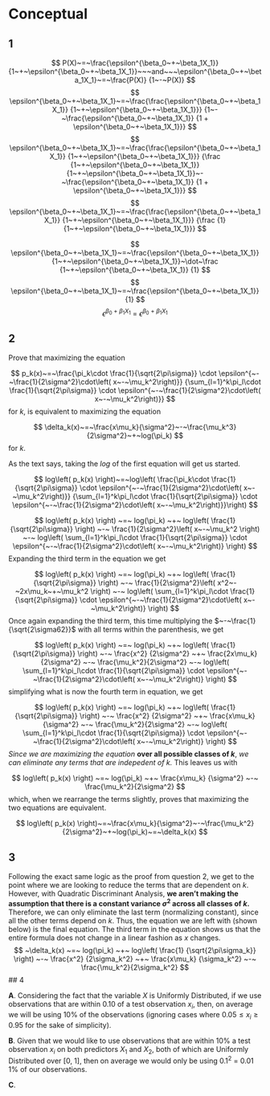 # Conceptual

## 1

$$
P(X)~=~\frac{\epsilon^{\beta_0~+~\beta_1X_1}} {1~+~\epsilon^{\beta_0~+~\beta_1X_1}}~~~and~~~\epsilon^{\beta_0~+~\beta_1X_1}~=~\frac{P(X)} {1~-~P(X)}
$$
$$
\epsilon^{\beta_0~+~\beta_1X_1}~=~\frac{\frac{\epsilon^{\beta_0~+~\beta_1X_1}} {1~+~\epsilon^{\beta_0~+~\beta_1X_1}}} {1~-~\frac{\epsilon^{\beta_0~+~\beta_1X_1}} {1 + \epsilon^{\beta_0~+~\beta_1X_1}}}
$$
$$
\epsilon^{\beta_0~+~\beta_1X_1}~=~\frac{\frac{\epsilon^{\beta_0~+~\beta_1X_1}} {1~+~\epsilon^{\beta_0~+~\beta_1X_1}}} {\frac {1~+~\epsilon^{\beta_0~+~\beta_1X_1}} {1~+~\epsilon^{\beta_0~+~\beta_1X_1}}~-~\frac{\epsilon^{\beta_0~+~\beta_1X_1}} {1 + \epsilon^{\beta_0~+~\beta_1X_1}}}
$$
$$
\epsilon^{\beta_0~+~\beta_1X_1}~=~\frac{\frac{\epsilon^{\beta_0~+~\beta_1X_1}} {1~+~\epsilon^{\beta_0~+~\beta_1X_1}}} {\frac {1} {1~+~\epsilon^{\beta_0~+~\beta_1X_1}}}
$$


$$
\epsilon^{\beta_0~+~\beta_1X_1}~=~\frac{\epsilon^{\beta_0~+~\beta_1X_1}} {1~+~\epsilon^{\beta_0~+~\beta_1X_1}}~\dot~\frac {1~+~\epsilon^{\beta_0~+~\beta_1X_1}} {1}
$$
$$
\epsilon^{\beta_0~+~\beta_1X_1}~=~\frac{\epsilon^{\beta_0~+~\beta_1X_1}} {1}
$$
$$
\epsilon^{\beta_0~+~\beta_1X_1}~=~\epsilon^{\beta_0~+~\beta_1X_1}
$$

## 2

Prove that maximizing the equation

$$
p_k(x)~=~\frac{\pi_k\cdot \frac{1}{\sqrt{2\pi\sigma}} \cdot    \epsilon^{~-~\frac{1}{2\sigma^2}\cdot\left( x~-~\mu_k^2\right)}} {\sum_{l=1}^k\pi_l\cdot \frac{1}{\sqrt{2\pi\sigma}} \cdot    \epsilon^{~-~\frac{1}{2\sigma^2}\cdot\left( x~-~\mu_k^2\right)}}
$$
for $k$, is equivalent to maximizing the equation

$$
\delta_k(x)~=~\frac{x\mu_k}{\sigma^2}~-~\frac{\mu_k^3}{2\sigma^2}~+~log(\pi_k)
$$
for $k$.

As the text says, taking the $log$ of the first equation will get us started.

$$
log\left( p_k(x) \right)~=~log\left( \frac{\pi_k\cdot \frac{1}{\sqrt{2\pi\sigma}} \cdot    \epsilon^{~-~\frac{1}{2\sigma^2}\cdot\left( x~-~\mu_k^2\right)}} {\sum_{l=1}^k\pi_l\cdot \frac{1}{\sqrt{2\pi\sigma}} \cdot    \epsilon^{~-~\frac{1}{2\sigma^2}\cdot\left( x~-~\mu_k^2\right)}}\right)
$$

$$
log\left( p_k(x) \right) ~=~ 
log(\pi_k) ~+~ 
log\left( \frac{1} {\sqrt{2\pi\sigma}} \right) ~-~
\frac{1}{2\sigma^2}\left( x~-~\mu_k^2 \right) ~-~
log\left( \sum_{l=1}^k\pi_l\cdot \frac{1}{\sqrt{2\pi\sigma}} \cdot    \epsilon^{~-~\frac{1}{2\sigma^2}\cdot\left( x~-~\mu_k^2\right)} \right)
$$
Expanding the third term in the equation we get

$$
log\left( p_k(x) \right) ~=~ 
log(\pi_k) ~+~ 
log\left( \frac{1} {\sqrt{2\pi\sigma}} \right) ~-~
\frac{1}{2\sigma^2}\left( x^2~-~2x\mu_k~+~\mu_k^2 \right) ~-~
log\left( \sum_{l=1}^k\pi_l\cdot \frac{1}{\sqrt{2\pi\sigma}} \cdot    \epsilon^{~-~\frac{1}{2\sigma^2}\cdot\left( x~-~\mu_k^2\right)} \right)
$$
Once again expanding the third term, this time multiplying the $~-~\frac{1}{\sqrt{2\sigma62}}$ with all terms within the parenthesis, we get

$$
log\left( p_k(x) \right) ~=~ 
log(\pi_k) ~+~ 
log\left( \frac{1} {\sqrt{2\pi\sigma}} \right) ~-~
\frac{x^2} {2\sigma^2} ~+~
\frac{2x\mu_k} {2\sigma^2} ~-~
\frac{\mu_k^2}{2\sigma^2} ~-~
log\left( \sum_{l=1}^k\pi_l\cdot \frac{1}{\sqrt{2\pi\sigma}} \cdot    \epsilon^{~-~\frac{1}{2\sigma^2}\cdot\left( x~-~\mu_k^2\right)} \right)
$$
simplifying what is now the fourth term in equation, we get

$$
log\left( p_k(x) \right) ~=~ 
log(\pi_k) ~+~ 
log\left( \frac{1} {\sqrt{2\pi\sigma}} \right) ~-~
\frac{x^2} {2\sigma^2} ~+~
\frac{x\mu_k} {\sigma^2} ~-~
\frac{\mu_k^2}{2\sigma^2} ~-~
log\left( \sum_{l=1}^k\pi_l\cdot \frac{1}{\sqrt{2\pi\sigma}} \cdot    \epsilon^{~-~\frac{1}{2\sigma^2}\cdot\left( x~-~\mu_k^2\right)} \right)
$$
*Since we are maximizing the equation* **over all possible classes of $k$**, *we can eliminate any terms that are indepedent of $k$.* This leaves us with

$$
log\left( p_k(x) \right) ~=~ 
log(\pi_k) ~+~ 
\frac{x\mu_k} {\sigma^2} ~-~
\frac{\mu_k^2}{2\sigma^2}
$$
which, when we rearrange the terms slightly, proves that maximizing the two equations are equivalent.

$$
log\left( p_k(x) \right)~=~\frac{x\mu_k}{\sigma^2}~-~\frac{\mu_k^2}{2\sigma^2}~+~log(\pi_k)~=~\delta_k(x)
$$


## 3

Following the exact same logic as the proof from question 2, we get to the point where we are looking to reduce the terms that are dependent on $k$. However, with Quadratic Discriminant Analysis, **we aren't making the assumption that there is a constant variance $\sigma^2$ across all classes of $k$.** Therefore, we can only eliminate the last term (normalizing constant), since all the other terms depend on $k$. Thus, the equation we are left with (shown below) is the final equation. The third term in the equation shows us that the entire formula does not change in a linear fashion as $x$ changes.
$$
~\delta_k(x) ~=~ 
log(\pi_k) ~+~ 
log\left( \frac{1} {\sqrt{2\pi\sigma_k}} \right) ~-~
\frac{x^2} {2\sigma_k^2} ~+~
\frac{x\mu_k} {\sigma_k^2} ~-~
\frac{\mu_k^2}{2\sigma_k^2}
$$
## 4

**A**. Considering the fact that the variable $X$ is Uniformly Distributed, if we use observations that are within 0.10 of a test observation $x_i$, then, on average we will be using 10% of the observations (ignoring cases where $0.05\le x_i\ge0.95$ for the sake of simplicity).

**B**. Given that we would like to use observations that are within 10% a test observation $x_i$ on both predictors $X_1$ and $X_2$, both of which are Uniformly Distributed over [0, 1], then on average we would only be using $0.1^2~=~0.01$ 1% of our observations.

**C**. 